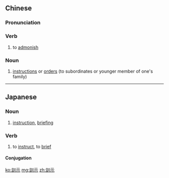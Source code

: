 {{also|训示}}
==Chinese==
{{zh-forms|s=训示}}

===Pronunciation===
{{zh-pron
|m=xùnshì
|c=fan3 si6
|mn=qz,tw,xm,zz:hùn-sī
|cat=v,n
}}

===Verb===
{{zh-verb}}

# to [[admonish]]

===Noun===
{{zh-noun}}

# [[instruction]]s or [[order]]s (to subordinates or younger member of one's family)

----

==Japanese==
{{ja-kanjitab|くん|じ|yomi=o}}

===Noun===
{{ja-noun|くんじ}}

# [[instruction]], [[briefing]]

===Verb===
{{ja-verb-suru|くんじ}}

# to [[instruct]], to [[brief]]

====Conjugation====
{{ja-suru|くんじ}}

[[ko:訓示]]
[[mg:訓示]]
[[zh:訓示]]
